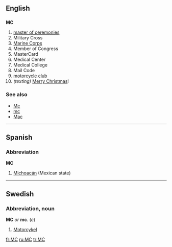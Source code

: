 ==English==

==={{initialism}}===
'''MC'''

# [[master of ceremonies]]
# Military Cross
# [[Marine Corps]]
# Member of Congress
# MasterCard
# Medical Center
# Medical College
# Mail Code
# [[motorcycle club]]
# ''(texting)'' [[Merry Christmas]]!

===See also===
*[[Mc]]
*[[mc]]
*[[Mac]]

----

==Spanish==

===Abbreviation===
'''MC'''

# [[Michoacán]] (Mexican state)

----

==Swedish==

{{rfc-header|Abbreviation, noun}}
===Abbreviation, noun===
'''MC''' ''or'' '''mc'''. (''c'')
# [[Motorcykel]]

[[fr:MC]]
[[ru:MC]]
[[tr:MC]]